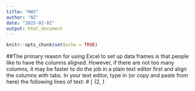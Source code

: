 ```yaml
---
title: "HW3"
author: "NZ"
date: "2025-02-02"
output: html_document
---
```


```r
knitr::opts_chunk$set(echo = TRUE)
```

##The primary reason for using Excel to set up data frames is that people like to have the columns aligned. However, if there are not too many columns, it may be faster to do the job in a plain text editor first and align the columns with tabs. In your text editor, type in (or copy and paste from here) the following lines of text:
# [ \t]{2, }